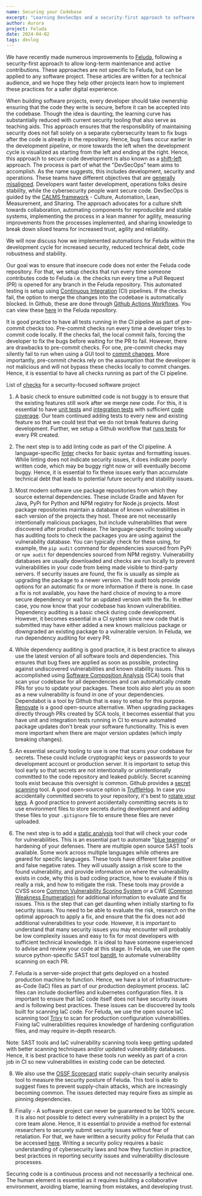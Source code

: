 ```yaml
---
name: Securing your Codebase
excerpt: "Learning DevSecOps and a security-first approach to software development"
author: Aurora
project: Feluda
date: 2024-04-02
tags: devlog
---
```


We have recently made numerous improvements to [Feluda](https://github.com/tattle-made/feluda), following a security-first approach to allow long-term maintenance and active contributions. These approaches are not specific to Feluda, but can be applied to any software project. These articles are written for a technical audience, and we hope they help other projects learn how to implement these practices for a safer digital experience.

When building software projects, every developer should take ownership ensuring that the code they write is secure, before it can be accepted into the codebase. Though the idea is daunting, the learning curve has substantially reduced with current security tooling that also serve as teaching aids. This approach ensures that the responsibility of maintaining security does not fall solely on a separate cybersecurity team to fix bugs after the code is already in the repository. Hence, bug fixes occur earlier in the development pipeline, or more towards the left when the development cycle is visualized as starting from the left and ending at the right. Hence, this approach to secure code development is also known as a [shift-left](https://en.wikipedia.org/wiki/DevOps#DevSecOps,_shifting_security_left) approach. The process is part of what the "DevSecOps" team aims to accomplish. As the name suggests, this includes development, security and operations. These teams have different objectives that are [generally misaligned](https://www.youtube.com/watch?v=EB5yT-GS460). Developers want faster development, operations folks desire stability, while the cybersecurity people want secure code. DevSecOps is guided by the [CALMS framework](https://www.atlassian.com/devops/frameworks/calms-framework) - Culture, Automation, Lean, Measurement, and Sharing. The approach advocates for a culture shift towards collaboration, automating components for reproducible and stable systems, implementing the process in a lean manner for agility, measuring improvements from the processes implemented, and sharing knowledge to break down siloed teams for increased trust, agility and reliability.

We will now discuss how we implemented automations for Feluda within the development cycle for increased security, reduced technical debt, code robustness and stability.

Our goal was to ensure that insecure code does not enter the Feluda code repository. For that, we setup checks that run every time someone contributes code to Feluda i.e. the checks run every time a Pull Request (PR) is opened for any branch in the Feluda repository. This automated testing is setup using [Continuous Integration](https://en.wikipedia.org/wiki/Continuous_integration) (CI) pipelines. If the checks fail, the option to merge the changes into the codebase is automatically blocked. In Github, these are done through [Github Actions Workflows](https://docs.github.com/en/actions/using-workflows). You can view these [here](https://github.com/tattle-made/feluda/tree/main/.github/workflows) in the Feluda repository.

It is good practice to have all tests running in the CI pipeline as part of pre-commit checks too. Pre-commit checks run every time a developer tries to commit code locally. If the checks fail, the local commit fails, forcing the developer to fix the bugs before waiting for the PR to fail. However, there are drawbacks to pre-commit checks. For one, pre-commit checks may silently fail to run when using a GUI tool to [commit changes](https://github.com/typicode/husky/issues/390#issuecomment-436966021). More importantly, pre-commit checks rely on the assumption that the developer is not malicious and will not bypass these checks locally to commit changes. Hence, it is essential to have all checks running as part of the CI pipeline.

List of [checks](https://www.youtube.com/watch?v=cmWQF2FDlG8) for a security-focused software project

1. A basic check to ensure submitted code is not buggy is to ensure that the existing features still work after we merge new code. For this, it is essential to have [unit tests](https://en.wikipedia.org/wiki/Unit_testing) and [integration tests](https://en.wikipedia.org/wiki/Integration_testing) with sufficient [code coverage](https://en.wikipedia.org/wiki/Code_coverage). Our team continued adding tests to every new and existing feature so that we could test that we do not break features during development. Further, we setup a Github workflow that [runs tests](https://github.com/tattle-made/feluda/blob/main/.github/workflows/pr-tests.yml) for every PR created.

2. The next step is to add linting code as part of the CI pipeline. A language-specific [linter](https://en.wikipedia.org/wiki/Lint_(software)) checks for basic syntax and formatting issues. While linting does not indicate security issues, it does indicate poorly written code, which may be buggy right now or will eventually become buggy. Hence, it is essential to fix these issues early than accumulate technical debt that leads to potential future security and stability issues.

3. Most modern software use package repositories from which they source external dependencies. These include Gradle and Maven for Java, PyPi for Python and NPM registry for Node.js projects. Most package repositories maintain a database of known vulnerabilities in each version of the projects they host. These are not necessarily intentionally malicious packages, but include vulnerabilities that were discovered after product release. The language-specific tooling usually has auditing tools to check the packages you are using against the vulnerability database. You can typically check for these using, for example, the `pip audit` command for dependencies sourced from PyPi or `npm audit` for dependencies sourced from NPM registry. Vulnerability databases are usually downloaded and checks are run locally to prevent vulnerabilities in your code from being made visible to third-party servers. If security issues are found, the fix is usually as simple as upgrading the package to a newer version. The audit tools provide options for an automatic fix or more information if there is none. In case a fix is not available, you have the hard choice of moving to a more secure dependency or wait for an updated version with the fix. In either case, you now know that your codebase has known vulnerabilities. Dependency auditing is a basic check during code development. However, it becomes essential in a CI system since new code that is submitted may have either added a new known malicious package or downgraded an existing package to a vulnerable version. In Feluda, we run dependency auditing for every PR.

4. While dependency auditing is good practice, it is best practice to always use the latest version of all software tools and dependencies. This ensures that bug fixes are applied as soon as possible, protecting against undiscovered vulnerabilities and known stability issues. This is accomplished using [Software Composition Analysis](https://en.wikipedia.org/wiki/Software_composition_analysis) (SCA) tools that scan your codebase for all dependencies and can automatically create PRs for you to update your packages. These tools also alert you as soon as a new vulnerability is found in one of your dependencies. Dependabot is a tool by Github that is easy to setup for this purpose. [Renovate](https://github.com/renovatebot/renovate) is a good open-source alternative. When upgrading packages directly through PRs created by SCA tools, it becomes essential that you have unit and integration tests running in CI to ensure automated package updates don't break your software functionality. This is even more important when there are major version updates (which imply breaking changes).

5. An essential security tooling to use is one that scans your codebase for secrets. These could include cryptographic keys or passwords to your development account or production server. It is important to setup this tool early so that secrets are not intentionally or unintentionally committed to the code repository and leaked publicly. Secret scanning tools exist because this oversight is common. Github provides a [secret scanning](https://docs.github.com/en/code-security/secret-scanning/about-secret-scanning) tool. A good open-source option is [TruffleHog](https://github.com/trufflesecurity/trufflehog). In case you accidentally committed secrets to your repository, it's best to [rotate your keys](https://cheatsheetseries.owasp.org/cheatsheets/Key_Management_Cheat_Sheet.html). A good practice to prevent accidentally committing secrets is to use environment files to store secrets during development and adding these files to your `.gitignore` file to ensure these files are never uploaded.

6. The next step is to add a [static analysis](https://en.wikipedia.org/wiki/Static_program_analysis) tool that will check your code for vulnerabilities. This is an essential part to automate "[blue teaming](https://en.wikipedia.org/wiki/Blue_team_(computer_security))" or hardening of your defenses. There are multiple open source SAST tools available. Some work across multiple languages while otheres are geared for specific languages. These tools have different false positive and false negative rates. They will usually assign a risk score to the found vulnerability, and provide information on where the vulnerability exists in code, why this is bad coding practice, how to evaluate if this is really a risk, and how to mitigate the risk. These tools may provide a CVSS score [Common Vulnerability Scoring System](https://en.wikipedia.org/wiki/Common_Vulnerability_Scoring_System) or a CWE [(Common Weakness Enumeration)](https://en.wikipedia.org/wiki/Common_Weakness_Enumeration) for additional information to evaluate and fix issues. This is the step that can get daunting when initially starting to fix security issues. You need to be able to evaluate the risk, research on the optimal approach to apply a fix, and ensure that the fix does not add additional vulnerabilities to your code. However, it is important to understand that many security issues you may encounter will probably be low complexity issues and easy to fix for most developers with sufficient technical knowledge. It is ideal to have someone experienced to advise and review your code at this stage. In Feluda, we use the open source python-specific SAST tool [bandit](https://github.com/PyCQA/bandit), to automate vulnerability scanning on each PR.

7. Feluda is a server-side project that gets deployed on a hosted production machine to function. Hence, we have a lot of Infrastructure-as-Code (IaC) files as part of our production deployment process. IaC files can include dockerfiles and kubernetes configuration files. It is important to ensure that IaC code itself does not have security issues and is following best practices. These issues can be discovered by tools built for scanning IaC code. For Feluda, we use the open source IaC scanning tool [Trivy](https://github.com/aquasecurity/trivy) to scan for production configuration vulnerabilities. Fixing IaC vulnerabilities requires knowledge of hardening configuration files, and may require in-depth research.

Note: SAST tools and IaC vulnerability scanning tools keep getting updated with better scanning techniques and/or updated vulnerability databases. Hence, it is best practice to have these tools run weekly as part of a cron job in CI so new vulnerabilities in existing code can be detected.

8. We also use the [OSSF Scorecard](https://github.com/ossf/scorecard) static supply-chain security analysis tool to measure the security posture of Feluda. This tool is able to suggest fixes to prevent supply-chain attacks, which are increasingly becoming common. The issues detected may require fixes as simple as pinning dependencies.

9. Finally - A software project can never be guaranteed to be 100% secure. It is also not possible to detect every vulnerability in a project by the core team alone. Hence, it is essential to provide a method for external researchers to securely submit security issues without fear of retaliation. For that, we have written a security policy for Feluda that can be accessed [here](https://github.com/tattle-made/feluda/security/policy). Writing a security policy requires a basic understanding of cybersecurity laws and how they function in practice, best practices in reporting security issues and vulnerability disclosure processes.

Securing code is a continuous process and not necessarily a technical one. The human element is essential as it requires building a collaborative environment, avoiding blame, learning from mistakes, and developing trust.
